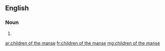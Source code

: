 ==English==

===Noun===
{{head|en|plural|head=[[children]] [[of]] [[the]] [[manse]]}} {{p}}

# {{plural of|child of the manse|lang=en}}

[[ar:children of the manse]]
[[fr:children of the manse]]
[[mg:children of the manse]]